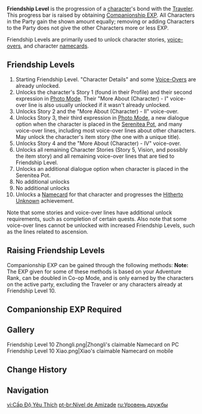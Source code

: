 {{Terminology Infobox
|image        = Item Companionship EXP.png
|type         = Progression
|type2        = Game Systems
}}
'''Friendship Level''' is the progression of a [[character]]'s bond with the [[Traveler]]. This progress bar is raised by obtaining [[Companionship EXP]]. All Characters in the Party gain the shown amount equally; removing or adding Characters to the Party does not give the other Characters more or less EXP.

Friendship Levels are primarily used to unlock character stories, [[:Category:Character Voice-Overs|voice-overs]], and character [[namecard]]s.

==Friendship Levels==
# Starting Friendship Level. "Character Details" and some [[Voice-Overs]] are already unlocked.
# Unlocks the character's Story 1 (found in their Profile) and their second expression in [[Photo Mode]]. Their "More About (Character) - I" voice-over line is also usually unlocked if it wasn't already unlocked.
# Unlocks Story 2 and the "More About (Character) - II" voice-over.
# Unlocks Story 3, their third expression in [[Photo Mode]], a new dialogue option when the character is placed in the [[Housing|Serenitea Pot]], and many voice-over lines, including most voice-over lines about other characters. May unlock the character's item story (the one with a unique title).
# Unlocks Story 4 and the "More About (Character) - IV" voice-over.
# Unlocks all remaining Character Stories (Story 5, Vision, and possibly the item story) and all remaining voice-over lines that are tied to Friendship Level.
# Unlocks an additional dialogue option when character is placed in the Serenitea Pot.
# No additional unlocks
# No additional unlocks
# Unlocks a [[Namecard#Character Namecards|Namecard]] for that character and progresses the [[Hitherto Unknown]] achievement.
Note that some stories and voice-over lines have additional unlock requirements, such as completion of certain quests. Also note that some voice-over lines cannot be unlocked with increased Friendship Levels, such as the lines related to ascension.

==Raising Friendship Levels==
Companionship EXP can be gained through the following methods:
{{Transclude|Companionship EXP|How to Obtain}}
'''Note:''' The EXP given for some of these methods is based on your Adventure Rank, can be doubled in Co-op Mode, and is only earned by the characters on the active party, excluding the Traveler or any characters already at Friendship Level 10.

==Companionship EXP Required==
{{Transclude|Companionship EXP|Friendship Level}}

==Gallery==
<gallery captionalign="center" hideaddbutton="true">
Friendship Level 10 Zhongli.png|Zhongli's claimable Namecard on PC
Friendship Level 10 Xiao.png|Xiao's claimable Namecard on mobile
</gallery>

==Change History==
{{Change History|1.0}}

==Navigation==
{{Genshin Navbox}}

[[vi:Cấp Độ Yêu Thích]]
[[pt-br:Nível de Amizade]]
[[ru:Уровень дружбы]]